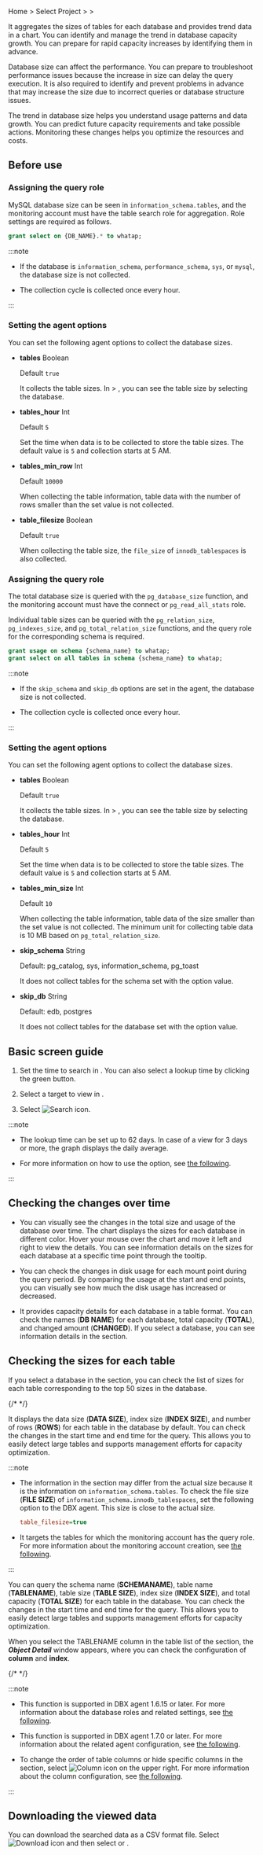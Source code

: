 Home &gt; Select Project &gt; <Cmdname sid="side_reportStat" className="uitext" /> &gt; <Cmdname sid="side_dbSize" className="uitext" />

It aggregates the sizes of tables for each database and provides trend data in a chart. You can identify and manage the trend in database capacity growth. You can prepare for rapid capacity increases by identifying them in advance.

Database size can affect the performance. You can prepare to troubleshoot performance issues because the increase in size can delay the query execution. It is also required to identify and prevent problems in advance that may increase the size due to incorrect queries or database structure issues.

The trend in database size helps you understand usage patterns and data growth. You can predict future capacity requirements and take possible actions. Monitoring these changes helps you optimize the resources and costs.

<Xclude product="sapase">

## Before use

</Xclude>

<InDoc product='mysql'>

### Assigning the query role

MySQL database size can be seen in `information_schema.tables`, and the monitoring account must have the table search role for aggregation. Role settings are required as follows.

```sql
grant select on {DB_NAME}.* to whatap;
```

:::note

- If the database is `information_schema`, `performance_schema`, `sys`, or `mysql`, the database size is not collected.

- The collection cycle is collected once every hour.

:::

### Setting the agent options

You can set the following agent options to collect the database sizes.

- **tables** <span class='type'>Boolean</span>

  Default `true`

  It collects the table sizes. In <Cmdname sid="side_reportStat" className="uitext" /> &gt; <Cmdname sid="side_dbSize" className="uitext" />, you can see the table size by selecting the database.

- **tables_hour** <span class='type'>Int</span>

  Default `5`

  Set the time when data is to be collected to store the table sizes. The default value is `5` and collection starts at 5 AM.

- **tables_min_row** <span class='type'>Int</span>

  Default `10000`

  When collecting the table information, table data with the number of rows smaller than the set value is not collected.

- **table_filesize** <span class='type'>Boolean</span>

  Default `true`

  When collecting the table size, the `file_size` of `innodb_tablespaces` is also collected.

</InDoc>

<InDoc product='postgresql'>

### Assigning the query role

The total database size is queried with the `pg_database_size` function, and the monitoring account must have the connect or `pg_read_all_stats` role.

Individual table sizes can be queried with the `pg_relation_size`, `pg_indexes_size`, and `pg_total_relation_size` functions, and the query role for the corresponding schema is required.

```sql
grant usage on schema {schema_name} to whatap;
grant select on all tables in schema {schema_name} to whatap;
```

:::note

- If the `skip_schema` and `skip_db` options are set in the agent, the database size is not collected.

- The collection cycle is collected once every hour.

:::

### Setting the agent options

You can set the following agent options to collect the database sizes.

- **tables** <span class='type'>Boolean</span>

  Default `true`

  It collects the table sizes. In <Cmdname sid="side_reportStat" className="uitext" /> &gt; <Cmdname sid="side_dbSize" className="uitext" />, you can see the table size by selecting the database.

- **tables_hour** <span class='type'>Int</span>

  Default `5`

  Set the time when data is to be collected to store the table sizes. The default value is `5` and collection starts at 5 AM.

- **tables_min_size** <span class='type'>Int</span>

  Default `10`

  When collecting the table information, table data of the size smaller than the set value is not collected. The minimum unit for collecting table data is 10 MB based on `pg_total_relation_size`.

- **skip_schema** <span class='type'>String</span>

  Default: pg_catalog, sys, information_schema, pg_toast

  It does not collect tables for the schema set with the option value.

- **skip_db** <span class='type'>String</span>

  Default: edb, postgres

  It does not collect tables for the database set with the option value.

</InDoc>

## Basic screen guide

<ProdImg img='db-database-size.png' desc='Database size'/>

1. Set the time to search in <Cmdname sid="time" className="uitext" />. You can also select a lookup time by clicking the green button.

2. Select a target to view in <Cmdname sid="instance" className="uitext" />.

3. Select ![Search icon](/img/ico-btn-search.png).

:::note

- The lookup time can be set up to 62 days. In case of a view for 3 days or more, the graph displays the daily average.

- For more information on how to use the <Cmdname sid="time" className="uitext" /> option, see [the following](usage-ui#timeselector).

:::

## Checking the changes over time

<Xclude product="sapase">

<ProdImg img='db-database-size-select-db.png' desc='데이터베이스 사이즈'/>

</Xclude>

- <Cmdname sid="TTL06025" className="uitext" />

  You can visually see the changes in the total size and usage of the database over time. The chart displays the sizes for each database in different color. Hover your mouse over the chart and move it left and right to view the details. You can see information details on the sizes for each database at a specific time point through the tooltip.

<InDoc product='sapase'>

- <Cmdname sid="disk_used" className="uitext" />

  You can check the changes in disk usage for each mount point during the query period. By comparing the usage at the start and end points, you can visually see how much the disk usage has increased or decreased.

</InDoc>

- <Cmdname sid="TTL06026" className="uitext" />

  It provides capacity details for each database in a table format. You can check the names (**DB NAME**) for each database, total capacity (**TOTAL**), and changed amount (**CHANGED**). If you select a database, you can see information details in the <Cmdname sid="TTL06572" className="uitext" /> section.

<Xclude product="sapase">

## Checking the sizes for each table

If you select a database in the <Cmdname sid="TTL06026" className="uitext" /> section, you can check the list of sizes for each table corresponding to the top 50 sizes in the database.

{/* <ProdImg img='db-database-size-top50.png' desc='데이터베이스 사이즈'/> */}

<ImgLang img="db-database-size-top50.png" desc="Database Size" />

<InDoc product='mysql'>

It displays the data size (**DATA SIZE**), index size (**INDEX SIZE**), and number of rows (**ROWS**) for each table in the database by default. You can check the changes in the start time and end time for the query. This allows you to easily detect large tables and supports management efforts for capacity optimization.

:::note

- The information in the <Cmdname sid="TTL06026" className="uitext" /> section may differ from the actual size because it is the information on `information_schema.tables`. To check the file size (**FILE SIZE**) of `information_schema.innodb_tablespaces`, set the following option to the DBX agent. This size is close to the actual size.

  ```ini title='whatap.conf'
  table_filesize=true
  ```

- It targets the tables for which the monitoring account has the query role. For more information about the monitoring account creation, see [the following](install-agent#uid).

:::

</InDoc>

<InDoc product='postgresql'>

You can query the schema name (**SCHEMANAME**), table name (**TABLENAME**), table size (**TABLE SIZE**), index size (**INDEX SIZE**), and total capacity (**TOTAL SIZE**) for each table in the database. You can check the changes in the start time and end time for the query. This allows you to easily detect large tables and supports management efforts for capacity optimization.

</InDoc>

<Xclude product="mongodb">

When you select the <span class="uitext">TABLENAME</span> column in the table list of the <Cmdname sid="TTL06572" className="uitext" /> section, the ***Object Detail*** window appears, where you can check the configuration of **column** and **index**.

{/* <ProdImg img='db-database-size-objectdetail.png' desc='Object detail' /> */}

</Xclude>

:::note

<InDoc product="postgresql">

- This function is supported in DBX agent 1.6.15 or later. For more information about the database roles and related settings, see [the following](install-agent#uid).

</InDoc>

<InDoc product="mongodb">

- This function is supported in DBX agent 1.7.0 or later. For more information about the related agent configuration, see [the following](agent-dbx-settings#collectdata).

</InDoc>

- To change the order of table columns or hide specific columns in the <Cmdname sid="TTL06572" className="uitext" /> section, select ![Column icon](/img/ico-column.svg) on the upper right. For more information about the column configuration, see [the following](instance-monitoring#change-column).

:::

</Xclude>

## Downloading the viewed data

You can download the searched data as a CSV format file. Select ![Download icon](/img/ic-csv-download-ms.svg) and then select <Cmdname sid="TTL06026" className="uitext" /> or <Cmdname sid="TTL06572" className="uitext" />.
